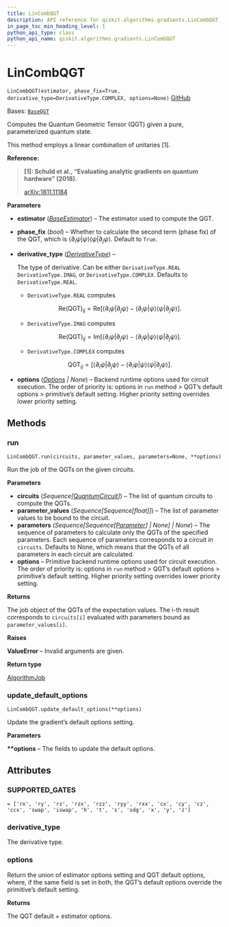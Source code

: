 ```yaml
---
title: LinCombQGT
description: API reference for qiskit.algorithms.gradients.LinCombQGT
in_page_toc_min_heading_level: 1
python_api_type: class
python_api_name: qiskit.algorithms.gradients.LinCombQGT
---
```


# LinCombQGT

<span id="qiskit.algorithms.gradients.LinCombQGT" />

`LinCombQGT(estimator, phase_fix=True, derivative_type=DerivativeType.COMPLEX, options=None)` [GitHub](https://github.com/qiskit/qiskit/tree/stable/0.24/qiskit/algorithms/gradients/lin_comb_qgt.py "view source code")

Bases: [`BaseQGT`](qiskit.algorithms.gradients.BaseQGT "qiskit.algorithms.gradients.base_qgt.BaseQGT")

Computes the Quantum Geometric Tensor (QGT) given a pure, parameterized quantum state.

This method employs a linear combination of unitaries \[1].

**Reference:**

> **\[1]: Schuld et al., “Evaluating analytic gradients on quantum hardware” (2018).**
>
> [arXiv:1811.11184](https://arxiv.org/pdf/1811.11184.pdf)

**Parameters**

*   **estimator** ([*BaseEstimator*](qiskit.primitives.BaseEstimator "qiskit.primitives.BaseEstimator")) – The estimator used to compute the QGT.

*   **phase\_fix** (*bool*) – Whether to calculate the second term (phase fix) of the QGT, which is $\langle\partial_i \psi | \psi \rangle \langle\psi | \partial_j \psi \rangle$. Default to `True`.

*   **derivative\_type** ([*DerivativeType*](qiskit.algorithms.gradients.DerivativeType "qiskit.algorithms.gradients.DerivativeType")) –

    The type of derivative. Can be either `DerivativeType.REAL` `DerivativeType.IMAG`, or `DerivativeType.COMPLEX`. Defaults to `DerivativeType.REAL`.

    *   `DerivativeType.REAL` computes

    $$
    \mathrm{Re(QGT)}_{ij}= \mathrm{Re}[\langle \partial_i \psi | \partial_j \psi \rangle
        - \langle\partial_i \psi | \psi \rangle \langle\psi | \partial_j \psi \rangle].
    $$

    *   `DerivativeType.IMAG` computes

    $$
    \mathrm{Re(QGT)}_{ij}= \mathrm{Im}[\langle \partial_i \psi | \partial_j \psi \rangle
        - \langle\partial_i \psi | \psi \rangle \langle\psi | \partial_j \psi \rangle].
    $$

    *   `DerivativeType.COMPLEX` computes

    $$
    \mathrm{QGT}_{ij}= [\langle \partial_i \psi | \partial_j \psi \rangle
        - \langle\partial_i \psi | \psi \rangle \langle\psi | \partial_j \psi \rangle].
    $$

*   **options** ([*Options*](qiskit.providers.Options "qiskit.providers.Options") *| None*) – Backend runtime options used for circuit execution. The order of priority is: options in `run` method > QGT’s default options > primitive’s default setting. Higher priority setting overrides lower priority setting.

## Methods

<span id="qiskit-algorithms-gradients-lincombqgt-run" />

### run

<span id="qiskit.algorithms.gradients.LinCombQGT.run" />

`LinCombQGT.run(circuits, parameter_values, parameters=None, **options)`

Run the job of the QGTs on the given circuits.

**Parameters**

*   **circuits** (*Sequence\[*[*QuantumCircuit*](qiskit.circuit.QuantumCircuit "qiskit.circuit.QuantumCircuit")*]*) – The list of quantum circuits to compute the QGTs.
*   **parameter\_values** (*Sequence\[Sequence\[float]]*) – The list of parameter values to be bound to the circuit.
*   **parameters** (*Sequence\[Sequence\[*[*Parameter*](qiskit.circuit.Parameter "qiskit.circuit.Parameter")*] | None] | None*) – The sequence of parameters to calculate only the QGTs of the specified parameters. Each sequence of parameters corresponds to a circuit in `circuits`. Defaults to None, which means that the QGTs of all parameters in each circuit are calculated.
*   **options** – Primitive backend runtime options used for circuit execution. The order of priority is: options in `run` method > QGT’s default options > primitive’s default setting. Higher priority setting overrides lower priority setting.

**Returns**

The job object of the QGTs of the expectation values. The i-th result corresponds to `circuits[i]` evaluated with parameters bound as `parameter_values[i]`.

**Raises**

**ValueError** – Invalid arguments are given.

**Return type**

[AlgorithmJob](qiskit.algorithms.AlgorithmJob "qiskit.algorithms.AlgorithmJob")

<span id="qiskit-algorithms-gradients-lincombqgt-update-default-options" />

### update\_default\_options

<span id="qiskit.algorithms.gradients.LinCombQGT.update_default_options" />

`LinCombQGT.update_default_options(**options)`

Update the gradient’s default options setting.

**Parameters**

**\*\*options** – The fields to update the default options.

## Attributes

<span id="qiskit.algorithms.gradients.LinCombQGT.SUPPORTED_GATES" />

### SUPPORTED\_GATES

`= ['rx', 'ry', 'rz', 'rzx', 'rzz', 'ryy', 'rxx', 'cx', 'cy', 'cz', 'ccx', 'swap', 'iswap', 'h', 't', 's', 'sdg', 'x', 'y', 'z']`

<span id="qiskit.algorithms.gradients.LinCombQGT.derivative_type" />

### derivative\_type

The derivative type.

<span id="qiskit.algorithms.gradients.LinCombQGT.options" />

### options

Return the union of estimator options setting and QGT default options, where, if the same field is set in both, the QGT’s default options override the primitive’s default setting.

**Returns**

The QGT default + estimator options.

